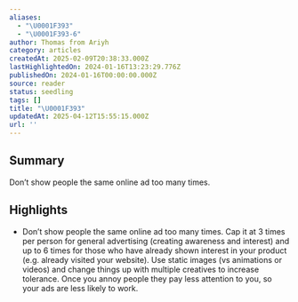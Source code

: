 ```yaml
---
aliases:
  - "\U0001F393"
  - "\U0001F393-6"
author: Thomas from Ariyh
category: articles
createdAt: 2025-02-09T20:38:33.000Z
lastHighlightedOn: 2024-01-16T13:23:29.776Z
publishedOn: 2024-01-16T00:00:00.000Z
source: reader
status: seedling
tags: []
title: "\U0001F393"
updatedAt: 2025-04-12T15:55:15.000Z
url: ''
---
```

## Summary

Don’t show people the same online ad too many times.

## Highlights

- Don’t show people the same online ad too many times. Cap it at 3 times per person for general advertising (creating awareness and interest) and up to 6 times for those who have already shown interest in your product (e.g. already visited your website).
  Use static images (vs animations or videos) and change things up with multiple creatives to increase tolerance.
  Once you annoy people they pay less attention to you, so your ads are less likely to work.
